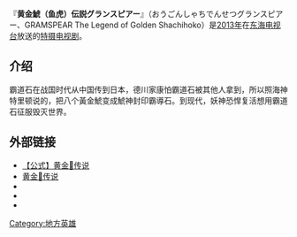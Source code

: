 {{Notability Unreferenced|time=2016-12-27T13:47:10+00:00}}
{{unreferenced|time=2016-12-27T13:47:10+00:00}}
『'''黄金鯱（鱼虎）伝説グランスピアー'''』（おうごんしゃちでんせつグランスピアー、GRAMSPEAR The Legend of Golden Shachihoko）是[[2013年|2013年]]在[[东海电视台|东海电视台]]放送的[[特摄|特摄]][[电视剧|电视剧]]。

==介绍==
霸道石在战国时代从中国传到日本，德川家康怕霸道石被其他人拿到，所以照海神特里顿说的，把八个黃金鯱变成鯱神封印霸導石。到现代，妖神恐悍复活想用霸道石征服毁灭世界。
== 外部链接==
* [http://gramspear.jp/ 【公式】黄金𩾇传说]{{Wayback|url=http://gramspear.jp/ |date=20160126191715 }}
* [https://web.archive.org/web/20160402152739/http://tokai-tv.com/gramspear/ 黄金𩾇传说]
* {{Twitter|gramspear_ai|グランスピアー}}
* {{Facebook|gramspearofficial}}
* {{YouTube|user=gramspearofficial|【公式】黄金𩾇传说}}[[Category:地方英雄|Category:地方英雄]]
